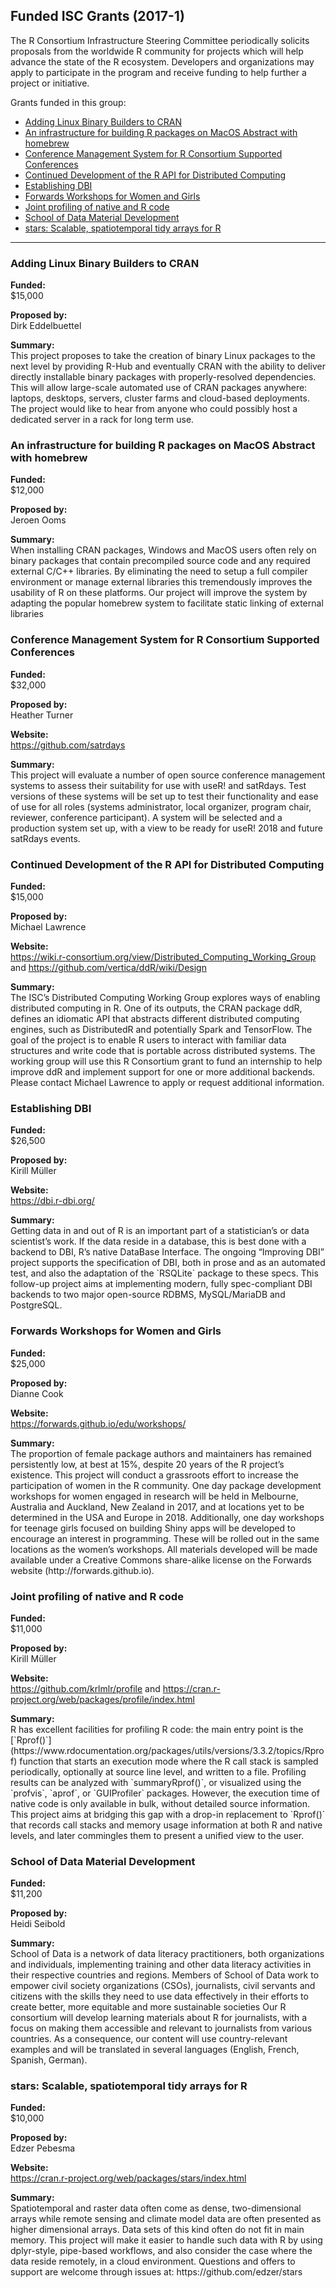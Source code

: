 ## Funded ISC Grants (2017-1)

The R Consortium Infrastructure Steering Committee periodically solicits proposals from the worldwide R community for projects which will help advance the state of the R ecosystem. Developers and organizations may apply to participate in the program and receive funding to help further a project or initiative.

Grants funded in this group:

-   [Adding Linux Binary Builders to CRAN](#adding-linux-binary-builders-to-cran)
-   [An infrastructure for building R packages on MacOS Abstract with homebrew](#an-infrastructure-for-building-r-packages-on-macos-abstract-with-homebrew)
-   [Conference Management System for R Consortium Supported Conferences](#conference-management-system-for-r-consortium-supported-conferences)
-   [Continued Development of the R API for Distributed Computing](#continued-development-of-the-r-api-for-distributed-computing)
-   [Establishing DBI](#establishing-dbi)
-   [Forwards Workshops for Women and Girls](#forwards-workshops-for-women-and-girls)
-   [Joint profiling of native and R code](#joint-profiling-of-native-and-r-code)
-   [School of Data Material Development](#school-of-data-material-development)
-   [stars: Scalable, spatiotemporal tidy arrays for R](#stars-scalable-spatiotemporal-tidy-arrays-for-r)

___

### Adding Linux Binary Builders to CRAN

**Funded:**  
$15,000

**Proposed by:**  
Dirk Eddelbuettel

**Summary:**  
This project proposes to take the creation of binary Linux packages to the next level by providing R-Hub and eventually CRAN with the ability to deliver directly installable binary packages with properly-resolved dependencies. This will allow large-scale automated use of CRAN packages anywhere: laptops, desktops, servers, cluster farms and cloud-based deployments. The project would like to hear from anyone who could possibly host a dedicated server in a rack for long term use.

### An infrastructure for building R packages on MacOS Abstract with homebrew

**Funded:**  
$12,000

**Proposed by:**  
Jeroen Ooms

**Summary:**  
When installing CRAN packages, Windows and MacOS users often rely on binary packages that contain precompiled source code and any required external C/C++ libraries. By eliminating the need to setup a full compiler environment or manage external libraries this tremendously improves the usability of R on these platforms. Our project will improve the system by adapting the popular homebrew system to facilitate static linking of external libraries

### Conference Management System for R Consortium Supported Conferences

**Funded:**  
$32,000

**Proposed by:**  
Heather Turner

**Website:**  
[https://github.com/satrdays](https://github.com/satrdays)

**Summary:**  
This project will evaluate a number of open source conference management systems to assess their suitability for use with useR! and satRdays. Test versions of these systems will be set up to test their functionality and ease of use for all roles (systems administrator, local organizer, program chair, reviewer, conference participant). A system will be selected and a production system set up, with a view to be ready for useR! 2018 and future satRdays events.

### Continued Development of the R API for Distributed Computing

**Funded:**  
$15,000

**Proposed by:**  
Michael Lawrence

**Website:**  
[https://wiki.r-consortium.org/view/Distributed\_Computing\_Working\_Group](https://wiki.r-consortium.org/view/Distributed_Computing_Working_Group) and [https://github.com/vertica/ddR/wiki/Design](https://github.com/vertica/ddR/wiki/Design)

**Summary:**  
The ISC's Distributed Computing Working Group explores ways of enabling distributed computing in R. One of its outputs, the CRAN package ddR, defines an idiomatic API that abstracts different distributed computing engines, such as DistributedR and potentially Spark and TensorFlow. The goal of the project is to enable R users to interact with familiar data structures and write code that is portable across distributed systems. The working group will use this R Consortium grant to fund an internship to help improve ddR and implement support for one or more additional backends. Please contact Michael Lawrence to apply or request additional information.

### Establishing DBI

**Funded:**  
$26,500

**Proposed by:**  
Kirill Müller

**Website:**  
[https://dbi.r-dbi.org/](https://dbi.r-dbi.org/)

**Summary:**  
Getting data in and out of R is an important part of a statistician's or data scientist's work. If the data reside in a database, this is best done with a backend to DBI, R's native DataBase Interface. The ongoing "Improving DBI" project supports the specification of DBI, both in prose and as an automated test, and also the adaptation of the \`RSQLite\` package to these specs. This follow-up project aims at implementing modern, fully spec-compliant DBI backends to two major open-source RDBMS, MySQL/MariaDB and PostgreSQL.

### Forwards Workshops for Women and Girls

**Funded:**  
$25,000

**Proposed by:**  
Dianne Cook

**Website:**  
[https://forwards.github.io/edu/workshops/](https://forwards.github.io/edu/workshops/)

**Summary:**  
The proportion of female package authors and maintainers has remained persistently low, at best at 15%, despite 20 years of the R project's existence. This project will conduct a grassroots effort to increase the participation of women in the R community. One day package development workshops for women engaged in research will be held in Melbourne, Australia and Auckland, New Zealand in 2017, and at locations yet to be determined in the USA and Europe in 2018. Additionally, one day workshops for teenage girls focused on building Shiny apps will be developed to encourage an interest in programming. These will be rolled out in the same locations as the women's workshops. All materials developed will be made available under a Creative Commons share-alike license on the Forwards website (http://forwards.github.io).

### Joint profiling of native and R code

**Funded:**  
$11,000

**Proposed by:**  
Kirill Müller

**Website:**  
[https://github.com/krlmlr/profile](https://github.com/krlmlr/profile) and [https://cran.r-project.org/web/packages/profile/index.html](https://cran.r-project.org/web/packages/profile/index.html)

**Summary:**  
R has excellent facilities for profiling R code: the main entry point is the \[\`Rprof()\`\](https://www.rdocumentation.org/packages/utils/versions/3.3.2/topics/Rprof) function that starts an execution mode where the R call stack is sampled periodically, optionally at source line level, and written to a file. Profiling results can be analyzed with \`summaryRprof()\`, or visualized using the \`profvis\`, \`aprof\`, or \`GUIProfiler\` packages. However, the execution time of native code is only available in bulk, without detailed source information. This project aims at bridging this gap with a drop-in replacement to \`Rprof()\` that records call stacks and memory usage information at both R and native levels, and later commingles them to present a unified view to the user.

### School of Data Material Development

**Funded:**  
$11,200

**Proposed by:**  
Heidi Seibold

**Summary:**  
School of Data is a network of data literacy practitioners, both organizations and individuals, implementing training and other data literacy activities in their respective countries and regions. Members of School of Data work to empower civil society organizations (CSOs), journalists, civil servants and citizens with the skills they need to use data effectively in their efforts to create better, more equitable and more sustainable societies Our R consortium will develop learning materials about R for journalists, with a focus on making them accessible and relevant to journalists from various countries. As a consequence, our content will use country-relevant examples and will be translated in several languages (English, French, Spanish, German).

### stars: Scalable, spatiotemporal tidy arrays for R

**Funded:**  
$10,000

**Proposed by:**  
Edzer Pebesma

**Website:**  
[https://cran.r-project.org/web/packages/stars/index.html](https://cran.r-project.org/web/packages/stars/index.html)

**Summary:**  
Spatiotemporal and raster data often come as dense, two-dimensional arrays while remote sensing and climate model data are often presented as higher dimensional arrays. Data sets of this kind often do not fit in main memory. This project will make it easier to handle such data with R by using dplyr-style, pipe-based workflows, and also consider the case where the data reside remotely, in a cloud environment. Questions and offers to support are welcome through issues at: https://github.com/edzer/stars